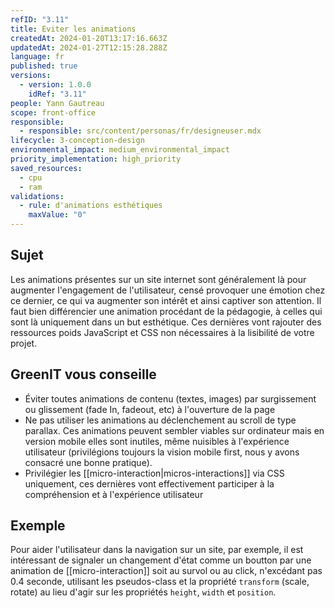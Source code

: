 ```yaml
---
refID: "3.11"
title: Eviter les animations
createdAt: 2024-01-20T13:17:16.663Z
updatedAt: 2024-01-27T12:15:28.288Z
language: fr
published: true
versions:
  - version: 1.0.0
    idRef: "3.11"
people: Yann Gautreau
scope: front-office
responsible:
  - responsible: src/content/personas/fr/designeuser.mdx
lifecycle: 3-conception-design
environmental_impact: medium_environmental_impact
priority_implementation: high_priority
saved_resources:
  - cpu
  - ram
validations:
  - rule: d'animations esthétiques
    maxValue: "0"
---
```


## Sujet

Les animations présentes sur un site internet sont généralement là pour augmenter l'engagement de l'utilisateur, censé provoquer une émotion chez ce dernier, ce qui va augmenter son intérêt et ainsi captiver son attention. Il faut bien différencier une animation procédant de la pédagogie, à celles qui sont là uniquement dans un but esthétique. Ces dernières vont rajouter des ressources poids JavaScript et CSS non nécessaires à la lisibilité de votre projet.

## GreenIT vous conseille

- Éviter toutes animations de contenu (textes, images) par surgissement ou glissement (fade In, fadeout, etc) à l'ouverture de la page
- Ne pas utiliser les animations au déclenchement au scroll de type parallax. Ces animations peuvent sembler viables sur ordinateur mais en version mobile elles sont inutiles, même nuisibles à l'expérience utilisateur (privilégions toujours la vision mobile first, nous y avons consacré une bonne pratique).
- Privilégier les \[\[micro-interaction|micros-interactions]] via CSS uniquement, ces dernières vont effectivement participer à la compréhension et à l'expérience utilisateur

## Exemple

Pour aider l'utilisateur dans la navigation sur un site, par exemple, il est intéressant de signaler un changement d'état comme un boutton par une animation de \[\[micro-interaction]] soit au survol ou au click, n'excédant pas 0.4 seconde, utilisant les pseudos-class et la propriété `transform` (scale, rotate) au lieu d'agir sur les propriétés `height`, `width` et `position`.
